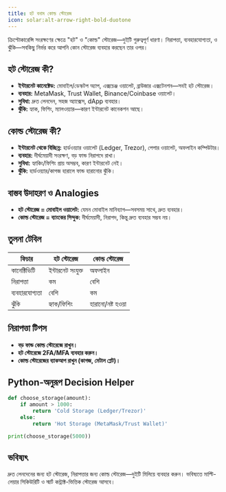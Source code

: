 ```yaml
---
title: হট বনাম কোল্ড স্টোরেজ
icon: solar:alt-arrow-right-bold-duotone
---
```


ক্রিপ্টোকারেন্সি সংরক্ষণের ক্ষেত্রে "হট" ও "কোল্ড" স্টোরেজ—দুইটি গুরুত্বপূর্ণ ধারণা। নিরাপত্তা, ব্যবহারযোগ্যতা, ও ঝুঁকি—সবকিছু নির্ভর করে আপনি কোন স্টোরেজ ব্যবহার করছেন তার ওপর।

## হট স্টোরেজ কী?

- **ইন্টারনেট কানেক্টেড:** মোবাইল/ডেস্কটপ অ্যাপ, এক্সচেঞ্জ ওয়ালেট, ব্রাউজার এক্সটেনশন—সবই হট স্টোরেজ।
- **ব্যবহার:** MetaMask, Trust Wallet, Binance/Coinbase ওয়ালেট।
- **সুবিধা:** দ্রুত লেনদেন, সহজ অ্যাক্সেস, dApp ব্যবহার।
- **ঝুঁকি:** হ্যাক, ফিশিং, ম্যালওয়্যার—কারণ ইন্টারনেট কানেকশন আছে।

## কোল্ড স্টোরেজ কী?

- **ইন্টারনেট থেকে বিচ্ছিন্ন:** হার্ডওয়্যার ওয়ালেট (Ledger, Trezor), পেপার ওয়ালেট, অফলাইন কম্পিউটার।
- **ব্যবহার:** দীর্ঘমেয়াদী সংরক্ষণ, বড় ফান্ড নিরাপদে রাখা।
- **সুবিধা:** হ্যাকিং/ফিশিং প্রায় অসম্ভব, কারণ ইন্টারনেট নেই।
- **ঝুঁকি:** হার্ডওয়্যার/কাগজ হারালে ফান্ড হারানোর ঝুঁকি।

## বাস্তব উদাহরণ ও Analogies

- **হট স্টোরেজ = মোবাইল ওয়ালেট:** যেমন মোবাইল মানিব্যাগ—সবসময় সাথে, দ্রুত ব্যবহার।
- **কোল্ড স্টোরেজ = ব্যাংকের সিন্দুক:** দীর্ঘমেয়াদী, নিরাপদ, কিন্তু দ্রুত ব্যবহার সম্ভব নয়।

## তুলনা টেবিল

| ফিচার            | হট স্টোরেজ            | কোল্ড স্টোরেজ           |
|-------------------|-----------------------|-------------------------|
| কানেক্টিভিটি      | ইন্টারনেট সংযুক্ত      | অফলাইন                  |
| নিরাপত্তা         | কম                    | বেশি                    |
| ব্যবহারযোগ্যতা     | বেশি                  | কম                      |
| ঝুঁকি              | হ্যাক/ফিশিং           | হারানো/নষ্ট হওয়া         |

## নিরাপত্তা টিপস

- **বড় ফান্ড কোল্ড স্টোরেজে রাখুন।**
- **হট স্টোরেজে 2FA/MFA ব্যবহার করুন।**
- **কোল্ড স্টোরেজের ব্যাকআপ রাখুন (কাগজ, মেটাল প্লেট)।**

## Python-অনুরূপ Decision Helper

```python
def choose_storage(amount):
    if amount > 1000:
        return 'Cold Storage (Ledger/Trezor)'
    else:
        return 'Hot Storage (MetaMask/Trust Wallet)'

print(choose_storage(5000))
```

## ভবিষ্যৎ

দ্রুত লেনদেনের জন্য হট স্টোরেজ, নিরাপত্তার জন্য কোল্ড স্টোরেজ—দুইটি মিলিয়ে ব্যবহার করুন। ভবিষ্যতে মাল্টি-লেয়ার সিকিউরিটি ও স্মার্ট কন্ট্রাক্ট-ভিত্তিক স্টোরেজ আসবে।
